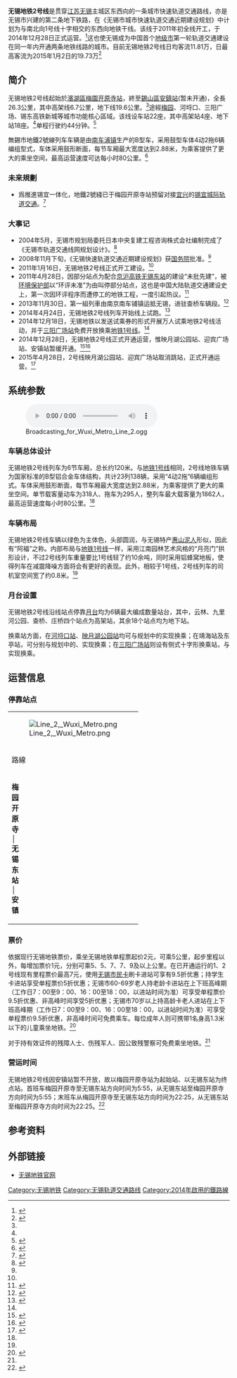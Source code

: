 {{NoteTA |G1=Railway |G2=Transport}}
{{Infobox rail system-route
|rail_name=无锡地铁2号线
|banner_color=#{{无锡地铁标志色|2}}
|sec_banner_color = transparent<!-- 形成图标与色带的分隔，请勿删除 -->
|logo_filename= WX Metro Line 2 icon.svg
|logo_width= 83px
|image=EMU of Line 2, Wuxi Metro.jpg
|caption=一列行驶在高架段的地铁2号线列车
|imagesize= 280px
|name_bgcolor= inherit
|locale= [[中国|中国]][[江苏省|江苏省]][[无锡市|无锡市]]
|service_type= [[城市轨道交通系统|城市轨道交通系统]]
|network= [[无锡地铁|无锡地铁]]
|stations= 21站
|status= 运营中
|start=  [[梅园开原寺站|梅园开原寺]]－[[无锡东站#地铁车站|无锡东站]]－[[安镇站|安镇（暫不到達）]]
|character= 地下/高架
|system_length= 26.3km<ref name=js201412>{{cite web|url=http://js.ifeng.com/travel/news/detail_2014_12/29/3353812_0.shtml|title=无锡地铁2号线昨通车 8分钟一班|date=2014-12-29|access-date=2019-10-07|archive-date=2021-02-25|archive-url=https://web.archive.org/web/20210225181517/http://js.ifeng.com/travel/news/detail_2014_12/29/3353812_0.shtml|dead-url=no}}</ref><br>25.14km（已开通段）
|track_gauge= {{标准轨}}
|block_signal= Wireless-CBTC
|fleet_size= B型车6节编组
|max_speed= 最高80km/h
|electrified= 1500V，[[轨道供电|第三轨供电]]
|depot= 青龙山停车场、查桥车辆段
|begin_operation= 2014年12月28日
|早班车=06：37（梅园开原寺）/05：56（无锡东站）
|末班车=22：43（梅园开原寺）/22：01（无锡东站）
|operator= 无锡地铁集团运营分公司
|route_map= {{无锡地铁2号线RDT}}
}}

'''无锡地铁2号线'''是贯穿[[江苏省|江苏]][[无锡|无锡]]主城区东西向的一条城市快速轨道交通路线，亦是无锡市兴建的第二条地下铁路，在《无锡市城市快速轨道交通近期建设规划》中计划为与南北向1号线十字相交的东西向地铁干线。该线于2011年初全线开工，于2014年12月28日正式运营。<ref>{{Cite web |url=http://dz.xdkb.net/html/2011-02/12/content_70666.htm |title=〈地铁2号线2014年底试运行〉，《现代快报》无锡版（2011年02月12日）。 |access-date=2017年5月23日 |archive-date=2019年6月13日 |archive-url=https://web.archive.org/web/20190613205128/http://dz.xdkb.net/html/2011-02/12/content_70666.htm |dead-url=no }}</ref>这也使无锡成为中国首个[[地级市|地级市]]第一轮轨道交通建设在同一年内开通两条地铁线路的城市。目前无锡地铁2号线日均客流11.81万，日最高客流为2015年1月2日的19.73万<ref name="3号线规划">{{Cite web |url=http://www.wxrb.com/node/wuxi_build/2014-12-18/D67D75DBC650742.html |title=〈地铁3号线一期分AB段建设 先建苏庙站至旺庄路站〉，《无锡日报》（2014年12月18日） |access-date=2015-01-27 |archive-date=2016-03-04 |archive-url=https://web.archive.org/web/20160304185807/http://www.wxrb.com/node/wuxi_build/2014-12-18/D67D75DBC650742.html |dead-url=no }}</ref>

== 简介 ==

无锡地铁2号线起始於[[濱湖區|濱湖區]][[梅園开原寺站|梅園开原寺站]]，終至[[錫山區|錫山區]][[安鎮站|安鎮站]](暂未开通)，全長26.3公里，其中高架线6.7公里，地下线19.6公里。<ref name=js201412 />途經[[荣氏梅园|梅园]]、河埒口、三阳广场、锡东高铁新城等城市功能核心區域。该线设车站22座，其中高架站4座、地下站18座。<ref name=js201412 />单程行驶约44分钟。<ref name="相关新闻">{{Cite web |url=http://news.thmz.com/col89/2011/01/2011-01-17884386.html |title=〈地铁2号线工程正式启动 预计2014年底开通〉，《江南晚报》（2011年1月17日）。 |access-date=2014-07-09 |archive-date=2014-07-14 |archive-url=https://web.archive.org/web/20140714162515/http://news.thmz.com/col89/2011/01/2011-01-17884386.html |dead-url=no }}</ref>

無錫市地鐵2號線列车车辆是由[[南车南京浦镇车辆|南车浦镇]]生产的B型车，采用鼓型车体4动2拖6辆编组型式，车体采用鼓形断面，每节车厢最大宽度达到2.88米，为乘客提供了更大的乘坐空间，最高运营速度可达每小时80公里。<ref name="相关新闻2">{{Cite web |url=http://www.wxrb.com/node/photo/2014-4-24/4CBIBJJ3E571712.html |title=〈记者探班地铁2号线列车首次动态调试〉，《无锡新传媒》（2014年4月25日）。 |access-date=2014年7月9日 |archive-url=https://web.archive.org/web/20160304192330/http://www.wxrb.com/node/photo/2014-4-24/4CBIBJJ3E571712.html |archive-date=2016年3月4日 |dead-url=yes }}</ref>

===未来規劃===

* 爲推進锡宜一体化，地鐵2號綫已于梅园开原寺站预留对接[[宜兴|宜兴]]的[[锡宜城际轨道交通|锡宜城际轨道交通]]。<ref>{{Cite web |url=http://www.js.xinhuanet.com/2014-01/15/c_118979422_2.htm |title=〈2014年无锡迎来地铁时代 将推进锡澄宜一体化〉，《无锡日报》（2014年1月15日）。 |access-date=2014年7月9日 |archive-date=2014年4月13日 |archive-url=https://web.archive.org/web/20140413125027/http://www.js.xinhuanet.com/2014-01/15/c_118979422_2.htm |dead-url=no }}</ref>

===大事记===
* 2004年5月，无锡市规划局委托日本中央复建工程咨询株式会社编制完成了《无锡市轨道交通线网规划设计》。<ref name="大事记1">{{Cite web |url=http://www.wxrb.com/2009xwzt/wxdt/wxdt_2/200812/t20081203_359752.html |title=<无锡轨道交通筹备“履历”>，《無錫新传媒》（2008年12月3日）。 |access-date=2014年7月9日 |archive-url=https://web.archive.org/web/20141217024541/http://www.wxrb.com/2009xwzt/wxdt/wxdt_2/200812/t20081203_359752.html |archive-date=2014年12月17日 |dead-url=yes }}</ref>
* 2008年11月下旬，《无锡快速轨道交通近期建设规划》获[[中华人民共和国国务院|国务院]]批准。<ref name="大事记1"></ref>
* 2011年1月16日，无锡地铁2号线正式开工建设。<ref name="相关新闻"></ref>
* 2011年4月28日，因部分站点为配合[[京沪高铁|京沪高铁]][[无锡东站|无锡东站]]的建设“未批先建”，被[[环境保护部|环境保护部]]以“环评未准”为由叫停部分站点，这也是中国大陆轨道交通建设史上，第一次因环评程序而遭停工的地铁工程，一度引起热议。<ref>{{Cite web |url=http://www.infzm.com/content/59178 |title=<无锡地铁未批先建，批了再建>，《南方周末》（2011年5月12日）。 |access-date=2014年7月9日 |archive-date=2016年6月20日 |archive-url=https://web.archive.org/web/20160620100811/http://www.infzm.com/content/59178 |dead-url=no }}</ref>
* 2013年11月30日，第一組列車由南京南车铺镇运抵无锡，进驻查桥车辆段。<ref>{{Cite web |url=http://news.jnwb.net/2013/1202/74197.shtml |title=<地铁2号线首列列车运抵无锡>，《江南晚报》（2013年12月2日）。 |access-date=2014年7月9日 |archive-url=https://web.archive.org/web/20140714171907/http://news.jnwb.net/2013/1202/74197.shtml |archive-date=2014年7月14日 |dead-url=yes }}</ref>
* 2014年4月24日，无锡地铁2号线列车开始线上试跑。<ref name="相关新闻3">{{Cite web |url=http://news.thmz.com/col89/2014/04/2014-04-251418437.html |title=<地铁2号线“苹果绿”进入“试跑”模式>，《江南晚报》（2014年4月25日）。 |access-date=2014-07-09 |archive-date=2014-07-14 |archive-url=https://web.archive.org/web/20140714142815/http://news.thmz.com/col89/2014/04/2014-04-251418437.html |dead-url=no }}</ref>
* 2014年12月18日，无锡地铁以发送试乘券的形式开展万人试乘地铁2号线活动，并于[[三阳广场站|三阳广场站]]免费开放换乘[[无锡地铁1号线|地铁1号线]]。<ref name="票务信息"></ref>
* 2014年12月28日，无锡地铁2号线正式开通运营，惟映月湖公园站、迎宾广场站、安镇站暂缓开通。<ref>{{Cite web |url=http://dz.xdkb.net/html/2014-12/29/content_377547.htm |title=<地铁2号线昨通车，朝6晚10，8分钟一班>，《现代快报》（2014年12月29日）。 |access-date=2017年5月23日 |archive-date=2019年6月8日 |archive-url=https://web.archive.org/web/20190608140131/http://dz.xdkb.net/html/2014-12/29/content_377547.htm |dead-url=no }}</ref><ref>{{Cite news|url=http://dz.xdkb.net/html/2014-12/29/content_377547.htm|title=地铁2号线昨通车，朝6晚10，8分钟一班|work=现代快报|accessdate=2014-12-29|archive-date=2019-06-08|archive-url=https://web.archive.org/web/20190608140131/http://dz.xdkb.net/html/2014-12/29/content_377547.htm|dead-url=no}}</ref>
* 2015年4月28日，2号线映月湖公园站、迎宾广场站取消跳站，正式开通运营。<ref>{{Cite web |url=http://news.jnwb.net/2015/0422/98437.shtml |title=<抓住春天的尾巴 地铁2号线新开两站带你游锡东>，《江南晚報》（2015年4月22日）。 |access-date=2015年5月1日 |archive-url=https://web.archive.org/web/20150503184734/http://news.jnwb.net/2015/0422/98437.shtml |archive-date=2015年5月3日 |dead-url=yes }}</ref>

== 系统参数 ==
{{multiple image|align=right|direction=vertical|width=220
|image1=201704 Depot for Line 2, Wuxi Metro.jpg|caption1=查桥车辆段
|image2=Wheel chair place, Line 2, Wuxi Metro.JPG|列车内部
}}
[[File:Broadcasting_for_Wuxi_Metro_Line_2.ogg|thumb]]
=== 车辆总体设计 ===
无锡地铁2号线列车为6节车厢，总长约120米。与[[无锡地铁1号线|地铁1号线]]相同，2号线地铁车辆为国家标准的B型铝合金车体结构，共计23列138辆，采用“4动2拖”6辆编组形式。车体采用鼓形断面，每节车厢最大宽度达到2.88米，为乘客提供了更大的乘坐空间。单节载客量动车为318人、拖车为295人，整列车最大载客量为1862人，最高运营速度每小时80公里。<ref name="相关新闻2"></ref>

=== 车辆布局 ===
无锡地铁2号线车辆以绿色为主体色，头部圆润，与无锡特产[[惠山泥人|惠山泥人]]形似，因此有“阿福”之称。内部布局与[[无锡地铁1号线|地铁1号线]]一样，采用江南园林艺术风格的“月亮门”拱形设计，不过2号线列车重量要比1号线轻了约10余吨，同时采用铝蜂窝地板，使得列车在减震降噪方面将会有更好的表现。此外，相较于1号线，2号线列车的司机室空间宽了约0.8米。<ref name="相关新闻3"></ref>

=== 月台设置 ===
无锡地铁2号线沿线站点停靠[[月台|月台]]均为6辆最大编成数量站台，其中，云林、九里河公园、查桥、庄桥四个站点为高架站，其余18个站点均为地下站。

换乘站方面，在[[河埒口站|河埒口站]]、[[映月湖公园站|映月湖公园站]]均可与规划中的{{无锡地铁线路链接|4||}}实现换乘；在靖海站及东亭站，可分别与规划中的{{无锡地铁线路链接|3||}}、{{无锡地铁线路链接|5||}}实现换乘；在[[三阳广场站|三阳广场站]]则设有侧式十字形换乘站，与{{无锡地铁线路链接|1||}}实现换乘。

==  运营信息 ==

=== 停靠站点 ===
{|align=center width=90% border=1 cellspacing=0 class="wikitable" style="margin-left:auto; margin-right:auto;"
|- 
| colspan="8" | [[File:Line_2,_Wuxi_Metro.png|center]]
|-
!路線!!車站編號!!車站名稱!!{{Lang|en|Station Name}}
!站體型式
!交會路線
!colspan=2|所在地
|-align=center bgcolor={{无锡地铁标志色|2}}
|colspan=8|<font color=white>'''无锡地铁2号线车站列表'''</font>
|-align=center
|rowspan=22|'''梅<br>园<br>开<br>原<br>寺<br>│<br>无<br>锡<br>东<br>站<br>│<br>安<br>镇'''	
|{{color|{{无锡地铁标志色|2}}|L201}}||[[梅园开原寺站|梅园开原寺站]]||{{Lang|en|Meiyuan Kaiyuan Temple}}
|rowspan=14|地下
|align=left|[[File:AB-Kreuz.svg|File:AB-Kreuz.svg]] <small> {{color|#888888|█}} </small>[[无锡-宜兴城际轨道交通|<font color="#888888">锡宜城际轨道交通（S2线）]]<sup>（规划中）</sup>
|rowspan=22|[[无锡市|无<br>锡<br>市]]||rowspan=5|[[滨湖區|滨湖區]]
|-align=center
|{{color|{{无锡地铁标志色|2}}|L202}}||[[荣巷站|荣巷站]]||{{Lang|en|Rongxiang}} 
|align=left|
|-align=center
|{{color|{{无锡地铁标志色|2}}|L203}}||[[小桃源站|小桃源站]]||{{Lang|en|Xiaotaoyuan}}
|align=left|
|-align=center
|{{color|{{无锡地铁标志色|2}}|L204}}||[[河埒口站|河埒口站]]||{{Lang|en|Heliekou}}
|align=left|[[File:AB-Kreuz.svg|File:AB-Kreuz.svg]] <small> {{color|{{无锡地铁标志色|4}}|█}} </small>{{无锡地铁线路链接|4|}}<sup></sup>
|-align=center
|{{color|{{无锡地铁标志色|2}}|L205}}||[[大王基站|大王基站]]||{{Lang|en|Dawangji}}
|align=left|
|-align=center
|{{color|{{无锡地铁标志色|2}}|L206}}||[[梁溪大桥站|梁溪大桥站]]||{{Lang|en|Liangxidaqiao}}
|align=left|
|rowspan=7|[[梁溪区|梁溪区]]
|-align=center
|{{color|{{无锡地铁标志色|2}}|L207}}||[[五爱广场站|五爱广场站]]||{{Lang|en|Wuai Plaza}}
|align=left|
|-align=center
|{{color|{{无锡地铁标志色|2}}|L208}}||[[三阳广场站|三阳广场站]]||{{Lang|en|Sanyang Plaza}}
|align=left|[[File:AB-Kreuz.svg|File:AB-Kreuz.svg]] <small> {{color|{{无锡地铁标志色|1}}|█}} </small>{{无锡地铁线路链接|1|}}
|-align=center
|{{color|{{无锡地铁标志色|2}}|L209}}||[[东林广场站|东林广场站]]||{{Lang|en|Donglin Plaza}}
|align=left|
|-align=center
|{{color|{{无锡地铁标志色|2}}|L210}}||[[上马墩站|上马墩站]]||{{Lang|en|Shangmadun}}
|align=left|
|-align=center
|{{color|{{无锡地铁标志色|2}}|L211}}||[[靖海站|靖海站]]||{{Lang|en|Jinghai}} 
|align=left|[[File:AB-Kreuz.svg|File:AB-Kreuz.svg]] <small> {{color|{{无锡地铁标志色|3}}|█}} </small>{{无锡地铁线路链接|3|}}</sup>
|-align=center
|{{color|{{无锡地铁标志色|2}}|L212}}||[[广益站|广益站]]||{{Lang|en|Guangyi}}
|align=left|
|-align=center
|{{color|{{无锡地铁标志色|2}}|L213}}||[[柏庄站_(无锡地铁)|柏庄站]]||{{Lang|en|Baizhuang}}
|align=left|
|rowspan=10|[[锡山區|锡山區]]
|-align=center
|{{color|{{无锡地铁标志色|2}}|L214}}||[[东亭站_(无锡地铁)|东亭站]]||{{Lang|en|Dongting}}
|align=left|[[File:AB-Kreuz.svg|File:AB-Kreuz.svg]] <small> {{color|{{无锡地铁标志色|5}}|█}} </small>{{无锡地铁线路链接|5|}}<sup>（规划中）</sup>
|-align=center
|{{color|{{无锡地铁标志色|2}}|L215}}||[[庄桥站_(无锡市)|庄桥]]||{{Lang|en|Zhuangqiao}}
|rowspan=4|高架
|align=left|
|-align=center
|{{color|{{无锡地铁标志色|2}}|L216}}||[[云林站|云林站]]||{{Lang|en|Yunlin}}
|align=left|
|-align=center
|{{color|{{无锡地铁标志色|2}}|L217}}||[[九里河公园站|九里河公园站]]||{{Lang|en|Jiulihe Park}}
|align=left|
|-align=center
|{{color|{{无锡地铁标志色|2}}|L218}}||[[查桥站|查桥站]]||{{Lang|en|Zhaqiao}}
|align=left |
|-align=center
|{{color|{{无锡地铁标志色|2}}|L219}}||[[映月湖公园站|映月湖公园站]]<br><small></small>||{{Lang|en|Yingyuehu Park}}<br><small></small>
|rowspan=4|地下
|align=left|[[File:AB-Kreuz.svg|File:AB-Kreuz.svg]] <small> {{color|{{无锡地铁标志色|4}}|█}} </small>{{无锡地铁线路链接|4|}}<sup>（规划中）</sup>
|-align=center
|{{color|{{无锡地铁标志色|2}}|L220}}||[[迎宾广场站|迎宾广场站]]<br><small></small>||{{Lang|en|Yingbin Square}}<br><small></small>
|align=left|
|-align=center
|{{color|{{无锡地铁标志色|2}}|L221}}||[[无锡东站|无锡东站]]||{{Lang|en|Wuxi East Railway Station}}
|align=left|[[File:AB-Kreuz.svg|File:AB-Kreuz.svg]] <small> {{color|#000000|█}} </small>[[京沪高速铁路|<font color="#000000">京沪高铁]]<sup>（站外换乘）</sup>
|-align=center
|{{color|{{无锡地铁标志色|2}}|L222}}||[[安镇站|安镇站]]<br><small>（建设中）</small>||{{Lang|en|Anzhen}}<br><small>(Under construction)</small>
|align=left|
|}

=== 票价 ===
依据现行无锡地铁票价，乘坐无锡地铁单程票起价2元，可乘5公里，起步里程以外，每增加票价1元，分别可乘5、5、7、7、9及以上公里。在已开通运行的1、2号线现有里程票价最高7元，使用[[无锡市民卡|无锡市民卡]]刷卡进站可享有9.5折优惠；持学生卡进站享受单程票价5折优惠；无锡市60-69岁老人持老龄卡进站在上下班高峰期（工作日7：00至9：00、16：00至18：00，以进站时间为准）可享受单程票价9.5折优惠、非高峰时间享受5折优惠；无锡市70岁以上持高龄卡老人进站在上下班高峰期（工作日7：00至9：00、16：00至18：00，以进站时间为准）可享受单程票价9.5折优惠，非高峰时间可免费乘车。每位成年人则可携带1名身高1.3米以下的儿童乘坐地铁。<ref name="票务信息">{{Cite web |url=http://epaper.jnwb.net/jnwb/20141211/index.htm |title=<两线换乘，不一样的感觉>，《江南晚报》（2014年12月11日）。 |access-date=2014年12月12日 |archive-date=2016年3月4日 |archive-url=https://web.archive.org/web/20160304140049/http://epaper.jnwb.net/jnwb/20141211/index.htm |dead-url=no }}</ref>

对于持有效证件的残障人士、伤残军人、因公致残警察可免费乘坐地铁。<ref name="票务信息"></ref>

=== 营运时间 ===
无锡地铁2号线因安镇站暂不开放，故以梅园开原寺站为起始站、以无锡东站为终点站。首班车梅园开原寺至无锡东站方向时间为5:55，从无锡东站至梅园开原寺方向时间为5:55；末班车从梅园开原寺至无锡东站方向时间为22:25，从无锡东站至梅园开原寺方向时间为22:25。<ref>{{Cite web|title=无锡地铁|url=http://www.wxmetro.net/ws/front/cn/92/content/article.html|accessdate=2020-12-04|work=www.wxmetro.net|archive-date=2020-10-26|archive-url=https://web.archive.org/web/20201026133226/http://www2.wxmetro.net/ws/front/cn/92/content/article.html|dead-url=no}}</ref>

== 参考资料 ==
{{reflist|2}}
== 外部链接 ==
*[http://www.wxmetro.net/ 无锡地铁官网]{{Wayback|url=http://www.wxmetro.net/ |date=20191203092951 }}

{{无锡地铁2号线车站|nocat}}
{{无锡地铁线路及服务}}
[[Category:无锡地铁|Category:无锡地铁]]
[[Category:无锡轨道交通路线|Category:无锡轨道交通路线]]
[[Category:2014年啟用的鐵路線|Category:2014年啟用的鐵路線]]